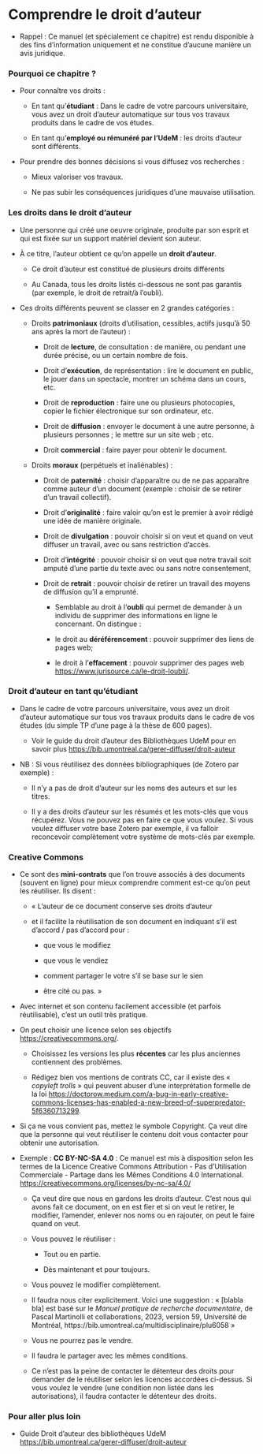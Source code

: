 #  Comprendre le droit d'auteur {#sec-droitdauteur}

-   Rappel : Ce manuel (et spécialement ce chapitre) est rendu disponible à des fins d'information uniquement et ne constitue d'aucune manière un avis juridique.

### Pourquoi ce chapitre ?

-   Pour connaître vos droits :

    -   En tant qu'**étudiant** : Dans le cadre de votre parcours universitaire, vous avez un droit d'auteur automatique sur tous vos travaux produits dans le cadre de vos études.

    -   En tant qu'**employé ou rémunéré par l'UdeM** : les droits d'auteur sont différents.

-   Pour prendre des bonnes décisions si vous diffusez vos recherches :

    -   Mieux valoriser vos travaux.

    -   Ne pas subir les conséquences juridiques d'une mauvaise utilisation.

###  Les droits dans le droit d'auteur

-   Une personne qui créé une oeuvre originale, produite par son esprit et qui est fixée sur un support matériel devient son auteur.

-   À ce titre, l'auteur obtient ce qu'on appelle un **droit d'auteur**.

    -   Ce droit d'auteur est constitué de plusieurs droits différents

    -   Au Canada, tous les droits listés ci-dessous ne sont pas garantis (par exemple, le droit de retrait/à l'oubli).

-   Ces droits différents peuvent se classer en 2 grandes catégories :

    -   Droits **patrimoniaux** (droits d'utilisation, cessibles, actifs jusqu'à 50 ans après la mort de l'auteur) :

        -   Droit de **lecture**, de consultation : de manière, ou pendant une durée précise, ou un certain nombre de fois.

        -   Droit d'**exécution**, de représentation : lire le document en public, le jouer dans un spectacle, montrer un schéma dans un cours, etc.

        -   Droit de **reproduction** : faire une ou plusieurs photocopies, copier le fichier électronique sur son ordinateur, etc.

        -   Droit de **diffusion** : envoyer le document à une autre personne, à plusieurs personnes ; le mettre sur un site web ; etc.

        -   Droit **commercial** : faire payer pour obtenir le document.

    -   Droits **moraux** (perpétuels et inaliénables) :

        -   Droit de **paternité** : choisir d'apparaître ou de ne pas apparaître comme auteur d'un document (exemple : choisir de se retirer d'un travail collectif).

        -   Droit d'**originalité** : faire valoir qu'on est le premier à avoir rédigé une idée de manière originale.

        -   Droit de **divulgation** : pouvoir choisir si on veut et quand on veut diffuser un travail, avec ou sans restriction d'accès.

        -   Droit d'**intégrité** : pouvoir choisir si on veut que notre travail soit amputé d'une partie du texte avec ou sans notre consentement,

        -   Droit de **retrait** : pouvoir choisir de retirer un travail des moyens de diffusion qu'il a emprunté.

            -   Semblable au droit à l'**oubli** qui permet de demander à un individu de supprimer des informations en ligne le concernant. On distingue :

            -   le droit au **déréférencement** : pouvoir supprimer des liens de pages web;

            -   le droit à l'**effacement** : pouvoir supprimer des pages web <https://www.jurisource.ca/le-droit-loubli/>.

### Droit d'auteur en tant qu'étudiant

-   Dans le cadre de votre parcours universitaire, vous avez un droit d'auteur automatique sur tous vos travaux produits dans le cadre de vos études (du simple TP d'une page à la thèse de 600 pages).

    -   Voir le guide du droit d'auteur des Bibliothèques UdeM pour en savoir plus <https://bib.umontreal.ca/gerer-diffuser/droit-auteur>

-   NB : Si vous réutilisez des données bibliographiques (de Zotero par exemple) :

    -   Il n'y a pas de droit d'auteur sur les noms des auteurs et sur les titres.

    -   Il y a des droits d'auteur sur les résumés et les mots-clés que vous récupérez. Vous ne pouvez pas en faire ce que vous voulez. Si vous voulez diffuser votre base Zotero par exemple, il va falloir reconcevoir complètement votre système de mots-clés par exemple.

###  Creative Commons []{#sec:-Creative-Commons label="sec:-Creative-Commons"}

-   Ce sont des **mini-contrats** que l'on trouve associés à des documents (souvent en ligne) pour mieux comprendre comment est-ce qu'on peut les réutiliser. Ils disent :

    -   « L'auteur de ce document conserve ses droits d'auteur

    -   et il facilite la réutilisation de son document en indiquant s'il est d'accord / pas d'accord pour :

        -   que vous le modifiez

        -   que vous le vendiez

        -   comment partager le votre s'il se base sur le sien

        -   être cité ou pas. »

-   Avec internet et son contenu facilement accessible (et parfois réutilisable), c'est un outil très pratique.

-   On peut choisir une licence selon ses objectifs <https://creativecommons.org/>.

    -   Choisissez les versions les plus **récentes** car les plus anciennes contiennent des problèmes.

    -   Rédigez bien vos mentions de contrats CC, car il existe des « *copyleft trolls* » qui peuvent abuser d'une interprétation formelle de la loi <https://doctorow.medium.com/a-bug-in-early-creative-commons-licenses-has-enabled-a-new-breed-of-superpredator-5f6360713299>.

-   Si ça ne vous convient pas, mettez le symbole Copyright. Ça veut dire que la personne qui veut réutiliser le contenu doit vous contacter pour obtenir une autorisation.

-   Exemple : **CC BY-NC-SA 4.0** : Ce manuel est mis à disposition selon les termes de la Licence Creative Commons Attribution - Pas d'Utilisation Commerciale - Partage dans les Mêmes Conditions 4.0 International. <https://creativecommons.org/licenses/by-nc-sa/4.0/>

    -   Ça veut dire que nous en gardons les droits d'auteur. C'est nous qui avons fait ce document, on en est fier et si on veut le retirer, le modifier, l'amender, enlever nos noms ou en rajouter, on peut le faire quand on veut.

    -   Vous pouvez le réutiliser :

        -   Tout ou en partie.

        -   Dès maintenant et pour toujours.

    -   Vous pouvez le modifier complètement.

    -   Il faudra nous citer explicitement. Voici une suggestion : « \[blabla bla\] est basé sur le *Manuel pratique de recherche documentaire*, de Pascal Martinolli et collaborations, 2023, version 59, Université de Montréal, https://bib.umontreal.ca/multidisciplinaire/plu6058 »

    -   Vous ne pourrez pas le vendre.

    -   Il faudra le partager avec les mêmes conditions.

    -   Ce n'est pas la peine de contacter le détenteur des droits pour demander de le réutiliser selon les licences accordées ci-dessus. Si vous voulez le vendre (une condition non listée dans les autorisations), il faudra contacter le détenteur des droits.

### Pour aller plus loin

-   Guide Droit d'auteur des bibliothèques UdeM <https://bib.umontreal.ca/gerer-diffuser/droit-auteur>
